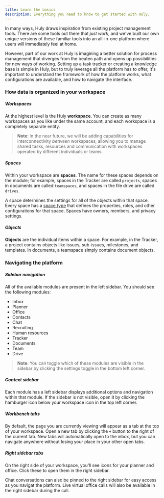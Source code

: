 ```yaml
---
title: Learn the basics
description: Everything you need to know to get started with Huly.
---
```


In many ways, Huly draws inspiration from existing project management tools. There are some tools out there that _just work_, and we've built our own unique versions of these familiar tools into an all-in-one platform where users will immediately feel at home.

However, part of our work at Huly is imagining a better solution for process management that diverges from the beaten path and opens up possibilities for new ways of working. Setting up a task tracker or creating a knowledge base is simple in Huly, but to truly leverage all the platform has to offer, it's important to understand the framework of how the platform works, what configurations are available, and how to navigate the interface.

### How data is organized in your workspace

##### Workspaces

At the highest level is the Huly **workspace**. You can create as many workspaces as you like under the same account, and each workspace is a completely separate entity.

> **Note**: In the near future, we will be adding capabilities for interconnectivity _between_ workspaces, allowing you to manage shared tasks, resources and communication with workspaces operated by different individuals or teams.

##### Spaces

Within your workspace are **spaces**. The name for these spaces depends on the module; for example, spaces in the Tracker are called `projects`, spaces in documents are called `teamspaces`, and spaces in the file drive are called `drives`.

A space determines the settings for all of the objects within that space. Every space has a [space type](/advanced-settings/space-types) that defines the properties, roles, and other configurations for that space. Spaces have owners, members, and privacy settings.

##### Objects

**Objects** are the individual items within a space. For example, in the Tracker, a project contains objects like issues, sub-issues, milestones, and templates. In documents, a teamspace simply contains document objects.

### Navigating the platform

##### Sidebar navigation

All of the available modules are present in the left sidebar. You should see the following modules:

- Inbox
- Planner
- Office
- Contacts
- Chat
- Recruiting
- Human resources
- Tracker
- Documents
- Team
- Drive

> **Note**: You can toggle which of these modules are visible in the sidebar by clicking the settings toggle in the bottom left corner.

##### Context sidebar

Each module has a left sidebar displays additional options and navigation within that module. If the sidebar is not visible, open it by clicking the hamburger icon below your workspace icon in the top left corner.

##### Workbench tabs

By default, the page you are currently viewing will appear as a tab at the top of your workspace. Open a new tab by clicking the `+` button to the right of the current tab. New tabs will automatically open to the inbox, but you can navigate anywhere without losing your place in your other open tabs.

##### Right sidebar tabs

On the right side of your workspace, you'll see icons for your planner and office. Click these to open them in the right sidebar.

Chat conversations can also be pinned to the right sidebar for easy access as you navigat the platform. Live virtual office calls will also be available in the right sidebar during the call.
